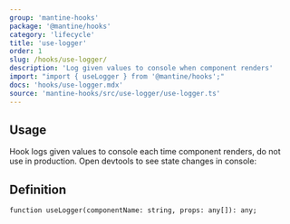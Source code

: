 ```yaml
---
group: 'mantine-hooks'
package: '@mantine/hooks'
category: 'lifecycle'
title: 'use-logger'
order: 1
slug: /hooks/use-logger/
description: 'Log given values to console when component renders'
import: "import { useLogger } from '@mantine/hooks';"
docs: 'hooks/use-logger.mdx'
source: 'mantine-hooks/src/use-logger/use-logger.ts'
---
```



## Usage

Hook logs given values to console each time component renders, do not use in production. Open devtools to see state changes in console:

<Demo data={useLoggerDemo} />

## Definition

```tsx
function useLogger(componentName: string, props: any[]): any;
```

